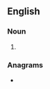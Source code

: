 ==English==

===Noun===
{{head|en|noun form}}

# {{plural of|epha|lang=en}}

===Anagrams===
* {{anagrams|en|a=aehps|heaps|phase|shape}}